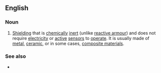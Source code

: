 ==English==

===Noun===
{{en-noun|~}}

# {{lb|en|British|Canada}} [[shielding|Shielding]] that is [[chemically]] [[inert]] (unlike [[reactive armour]]) and does not require [[electricity]] or [[active]] [[sensors]] to [[operate]]. It is usually made of [[metal]], [[ceramic]], or in some cases, [[composite material]]s.

===See also===
* {{l|en|reactive armour}}